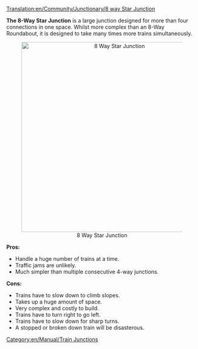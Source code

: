[[Translation:en/Community/Junctionary/8 way Star Junction]]
{{en/Community/Junctionary/Navigation}}

'''The 8-Way Star Junction''' is a large junction designed for more than four connections in one space. Whilst more complex than an 8-Way Roundabout, it is designed to take many times more trains simultaneously.

<center>[[File:en/Community/Junctionary/8 Way Star.png|center|500px|8 Way Star Junction]]</center>


'''Pros:'''
*Handle a huge number of trains at a time.
*Traffic jams are unlikely.
*Much simpler than multiple consecutive 4-way junctions.

'''Cons:'''
*Trains have to slow down to climb slopes.
*Takes up a huge amount of space.
*Very complex and costly to build.
*Trains have to turn right to go left.
*Trains have to slow down for sharp turns.
*A stopped or broken down train will be disasterous.

[[Category:en/Manual/Train Junctions]]